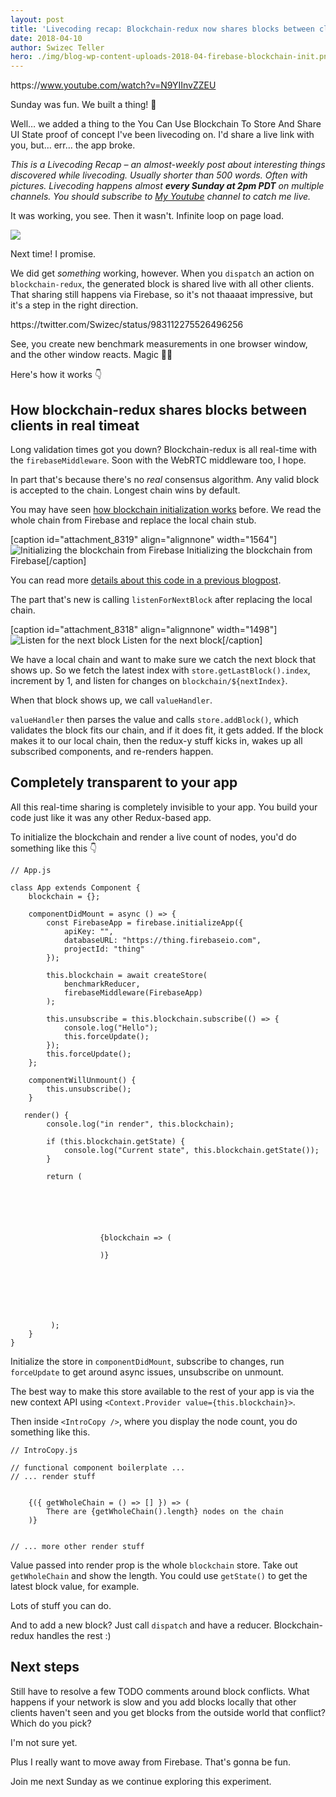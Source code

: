 ```yaml
---
layout: post
title: 'Livecoding recap: Blockchain-redux now shares blocks between clients in real-time'
date: 2018-04-10
author: Swizec Teller
hero: ./img/blog-wp-content-uploads-2018-04-firebase-blockchain-init.png
---
```

https&#x3A;//www.youtube.com/watch?v=N9YIInvZZEU



Sunday was fun. We built a thing! 🎉



Well… we added a thing to the You Can Use Blockchain To Store And Share UI State proof of concept I've been livecoding on. I'd share a live link with you, but… err… the app broke.



_This is a Livecoding Recap – an almost-weekly post about interesting things discovered while livecoding. Usually shorter than 500 words. Often with pictures. Livecoding happens almost **every Sunday at 2pm PDT** on multiple channels. You should subscribe to [My Youtube](https://www.youtube.com/TheSwizec) channel to catch me live._



It was working, you see. Then it wasn't. Infinite loop on page load.



![](./img/media-6lScd4x2D5Oko-giphy.gif)



Next time! I promise.



We did get _something_ working, however. When you `dispatch` an action on `blockchain-redux`, the generated block is shared live with all other clients. That sharing still happens via Firebase, so it's not thaaaat impressive, but it's a step in the right direction.



https&#x3A;//twitter.com/Swizec/status/983112275526496256



See, you create new benchmark measurements in one browser window, and the other window reacts. Magic 🧙‍♂️



Here's how it works 👇



## How blockchain-redux shares blocks between clients in real timeat



Long validation times got you down? Blockchain-redux is all real-time with the `firebaseMiddleware`. Soon with the WebRTC middleware too, I hope.



In part that's because there's no _real_ consensus algorithm. Any valid block is accepted to the chain. Longest chain wins by default.



You may have seen [how blockchain initialization works](https://swizec.com/blog/blockchain-redux-experiment-part-2/swizec/8055) before. We read the whole chain from Firebase and replace the local chain stub.



\[caption id="attachment_8319" align="alignnone" width="1564"]![Initializing the blockchain from Firebase](./img/blog-wp-content-uploads-2018-04-firebase-blockchain-init.png) Initializing the blockchain from Firebase\[/caption]



You can read more [details about this code in a previous blogpost](https://swizec.com/blog/blockchain-redux-experiment-part-2/swizec/8055).



The part that's new is calling `listenForNextBlock` after replacing the local chain.



\[caption id="attachment_8318" align="alignnone" width="1498"]![Listen for the next block](./img/blog-wp-content-uploads-2018-04-wait-for-next-block.png) Listen for the next block\[/caption]



We have a local chain and want to make sure we catch the next block that shows up. So we fetch the latest index with `store.getLastBlock().index`, increment by 1, and listen for changes on `blockchain/${nextIndex}`.



When that block shows up, we call `valueHandler`.



`valueHandler` then parses the value and calls `store.addBlock()`, which validates the block fits our chain, and if it does fit, it gets added. If the block makes it to our local chain, then the redux-y stuff kicks in, wakes up all subscribed components, and re-renders happen.



## Completely transparent to your app



All this real-time sharing is completely invisible to your app. You build your code just like it was any other Redux-based app.



To initialize the blockchain and render a live count of nodes, you'd do something like this 👇



```
// App.js

class App extends Component {
    blockchain = {};

    componentDidMount = async () => {
        const FirebaseApp = firebase.initializeApp({
            apiKey: "",
            databaseURL: "https://thing.firebaseio.com",
            projectId: "thing"
        });

        this.blockchain = await createStore(
            benchmarkReducer,
            firebaseMiddleware(FirebaseApp)
        );

        this.unsubscribe = this.blockchain.subscribe(() => {
            console.log("Hello");
            this.forceUpdate();
        });
        this.forceUpdate();
    };

    componentWillUnmount() {
        this.unsubscribe();
    }

   render() {
        console.log("in render", this.blockchain);

        if (this.blockchain.getState) {
            console.log("Current state", this.blockchain.getState());
        }

        return (
        

            
                

                
                    {blockchain => (
                        
                    )}
                

                

            
        
       
         );
    }
}
```



Initialize the store in `componentDidMount`, subscribe to changes, run `forceUpdate` to get around async issues, unsubscribe on unmount.



The best way to make this store available to the rest of your app is via the new context API using `<Context.Provider value={this.blockchain}>`.



Then inside `<IntroCopy />`, where you display the node count, you do something like this.



```
// IntroCopy.js

// functional component boilerplate ...
// ... render stuff


    {({ getWholeChain = () => [] }) => (
        There are {getWholeChain().length} nodes on the chain
    )}


// ... more other render stuff
```



Value passed into render prop is the whole `blockchain` store. Take out `getWholeChain` and show the length. You could use `getState()` to get the latest block value, for example.



Lots of stuff you can do.



And to add a new block? Just call `dispatch` and have a reducer. Blockchain-redux handles the rest :)



## Next steps



Still have to resolve a few TODO comments around block conflicts. What happens if your network is slow and you add blocks locally that other clients haven't seen and you get blocks from the outside world that conflict? Which do you pick?



I'm not sure yet.



Plus I really want to move away from Firebase. That's gonna be fun.



Join me next Sunday as we continue exploring this experiment.